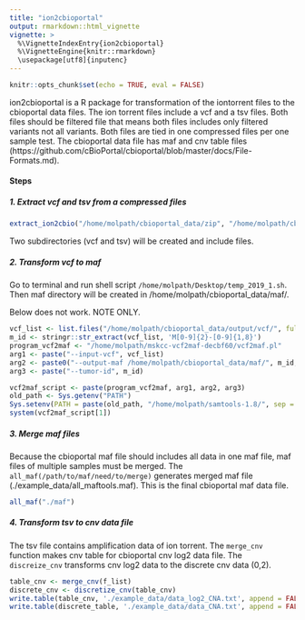 ```yaml
---
title: "ion2cbioportal"
output: rmarkdown::html_vignette
vignette: >
  %\VignetteIndexEntry{ion2cbioportal}
  %\VignetteEngine{knitr::rmarkdown}
  \usepackage[utf8]{inputenc}
---
```


```r
knitr::opts_chunk$set(echo = TRUE, eval = FALSE)
```

ion2cbioportal is a R package for transformation of the iontorrent files to the cbioportal data files. The ion torrent files include a vcf and a tsv files. Both files should be filtered file that means both files includes only filtered variants not all variants. Both files are tied in one compressed files per one sample test. The cbioportal data file has maf and cnv table files (https://github.com/cBioPortal/cbioportal/blob/master/docs/File-Formats.md).

#### Steps  

##### 1. Extract vcf and tsv from a compressed files  
```r
extract_ion2cbio("/home/molpath/cbioportal_data/zip", "/home/molpath/cbioportal_data/output")
```

Two subdirectories (vcf and tsv) will be created and include files.  

##### 2. Transform vcf to maf  

Go to terminal and run shell script `/home/molpath/Desktop/temp_2019_1.sh`. Then maf directory will be created in /home/molpath/cbioportal_data/maf/.  

Below does not work. NOTE ONLY.

```r
vcf_list <- list.files("/home/molpath/cbioportal_data/output/vcf/", full.names = TRUE)
m_id <- stringr::str_extract(vcf_list, 'M[0-9]{2}-[0-9]{1,8}')
program_vcf2maf <- "/home/molpath/mskcc-vcf2maf-decbf60/vcf2maf.pl"
arg1 <- paste("--input-vcf", vcf_list)
arg2 <- paste0("--output-maf /home/molpath/cbioportal_data/maf/", m_id, ".maf")
arg3 <- paste("--tumor-id", m_id)

vcf2maf_script <- paste(program_vcf2maf, arg1, arg2, arg3)
old_path <- Sys.getenv("PATH")
Sys.setenv(PATH = paste(old_path, "/home/molpath/samtools-1.8/", sep = ":"))
system(vcf2maf_script[1]) 
```


##### 3. Merge maf files  

Because the cbioportal maf file should includes all data in one maf file, maf files of multiple samples must be merged. The `all_maf(/path/to/maf/need/to/merge)` generates merged maf file (./example_data/all_maftools.maf). This is the final cbioportal maf data file.  

```r
all_maf("./maf")
```


##### 4. Transform tsv to cnv data file  

The tsv file contains amplification data of ion torrent. The `merge_cnv` function makes cnv table for cbioportal cnv log2 data file. The `discreize_cnv` transforms cnv log2 data to the discrete cnv data (0,2).

```r
table_cnv <- merge_cnv(f_list)
discrete_cnv <- discretize_cnv(table_cnv)
write.table(table_cnv, './example_data/data_log2_CNA.txt', append = FALSE, quote = FALSE, sep = "\t", na = "NA", dec = ".", col.names = TRUE, row.names = FALSE)
write.table(discrete_table, './example_data/data_CNA.txt', append = FALSE, quote = FALSE, sep = "\t", na = "NA", dec = ".", col.names = TRUE, row.names = FALSE)
```




